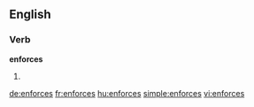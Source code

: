 ==English==

===Verb===
'''enforces'''

# {{third-person singular of|enforce}}

[[de:enforces]]
[[fr:enforces]]
[[hu:enforces]]
[[simple:enforces]]
[[vi:enforces]]